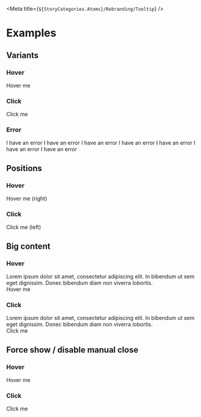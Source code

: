 
<Meta title={`${StoryCategories.Atoms}/Rebranding/Tooltip`} />

<TooltipDocs />

# Examples

## Variants

### Hover

<Canvas>
	<div class='flex h-20 items-center justify-center'>
		<p-tooltip content='test'>
			<span slot='trigger'>Hover me</span>
		</p-tooltip>
	</div>
</Canvas>

### Click

<Canvas>
	<div class='flex h-20 items-center justify-center'>
		<p-tooltip
			variant='click'
			content='test'
		>
			<span slot='trigger'>Click me</span>
		</p-tooltip>
	</div>
</Canvas>

### Error

<Canvas>
	<div class='flex h-20 items-center justify-center'>
		<p-tooltip
			variant='error'
			show={true}
			can-manually-close={false}
			content='I am not dismissable'
			placement='bottom-start'
			max-width='full'
		>
			<span slot='trigger'>
				I have an error I have an error I have an error I have an error I have
				an error I have an error I have an error
			</span>
		</p-tooltip>
	</div>
</Canvas>

## Positions

### Hover

<Canvas>
	<div class='flex h-20 items-center justify-center'>
		<p-tooltip
			content='test'
			placement='right'
		>
			<span slot='trigger'>Hover me (right)</span>
		</p-tooltip>
	</div>
</Canvas>

### Click

<Canvas>
	<div class='flex h-20 items-center justify-center'>
		<p-tooltip
			variant='click'
			content='test'
			placement='left'
		>
			<span slot='trigger'>Click me (left)</span>
		</p-tooltip>
	</div>
</Canvas>

## Big content

### Hover

<Canvas>
	<div class='flex h-20 items-center justify-center pt-24'>
		<p-tooltip>
			<div slot='content'>
				Lorem ipsum dolor sit amet, consectetur adipiscing elit. In bibendum ut
				sem eget dignissim. Donec bibendum diam non viverra lobortis.
			</div>
			<span slot='trigger'>Hover me</span>
		</p-tooltip>
	</div>
</Canvas>

### Click

<Canvas>
	<div class='flex h-20 items-center justify-center pt-24'>
		<p-tooltip variant='click'>
			<div slot='content'>
				Lorem ipsum dolor sit amet, consectetur adipiscing elit. In bibendum ut
				sem eget dignissim. Donec bibendum diam non viverra lobortis.
			</div>
			<span slot='trigger'>Click me</span>
		</p-tooltip>
	</div>
</Canvas>

## Force show / disable manual close

### Hover

<Canvas>
	<div class='flex h-20 items-center justify-center'>
		<p-tooltip
			content="You can't hide me"
			show
		>
			<span slot='trigger'>Hover me</span>
		</p-tooltip>
	</div>
</Canvas>

### Click

<Canvas>
	<div class='flex h-20 items-center justify-center'>
		<p-tooltip
			variant='click'
			content="You can't hide me"
			can-manually-close={false}
			show
		>
			<span slot='trigger'>Click me</span>
		</p-tooltip>
	</div>
</Canvas>
